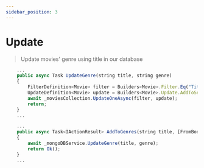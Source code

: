 ```yaml
---
sidebar_position: 3
---
```



# Update

> Update movies' genre using title in our database

```jsx title="Services/MongoDBService.cs"
    ...
    public async Task UpdateGenre(string title, string genre)
    {
        FilterDefinition<Movie> filter = Builders<Movie>.Filter.Eq("Title", title);
        UpdateDefinition<Movie> update = Builders<Movie>.Update.AddToSet<string>("Genres", genre);
        await _moviesCollection.UpdateOneAsync(filter, update);
        return;
    }
    ...
```

```jsx title="Controllers/MovieController.cs"
    ...
    public async Task<IActionResult> AddToGenres(string title, [FromBody] string genre)
    {
        await _mongoDBService.UpdateGenre(title, genre);
        return Ok();
    }
    ...
```
